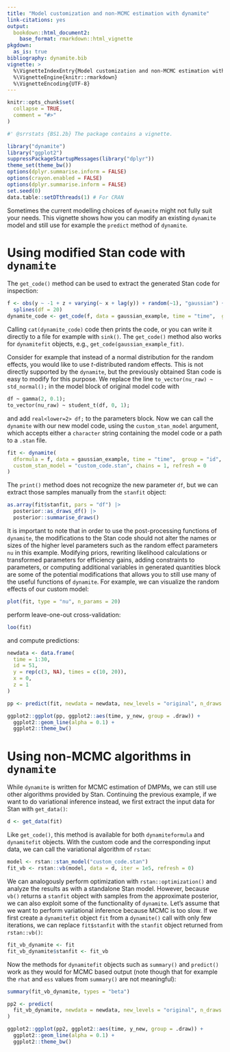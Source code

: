 ```yaml
---
title: "Model customization and non-MCMC estimation with dynamite"
link-citations: yes
output:
  bookdown::html_document2:
    base_format: rmarkdown::html_vignette
pkgdown:
  as_is: true
bibliography: dynamite.bib
vignette: >
  %\VignetteIndexEntry{Model customization and non-MCMC estimation with dynamite} 
  %\VignetteEngine{knitr::rmarkdown} 
  %\VignetteEncoding{UTF-8}
---
```


```r
knitr::opts_chunk$set(
  collapse = TRUE,
  comment = "#>"
)
```

```r
#' @srrstats {BS1.2b} The package contains a vignette.
```

```r
library("dynamite")
library("ggplot2")
suppressPackageStartupMessages(library("dplyr"))
theme_set(theme_bw())
options(dplyr.summarise.inform = FALSE)
options(crayon.enabled = FALSE)
options(dplyr.summarise.inform = FALSE)
set.seed(0)
data.table::setDTthreads(1) # For CRAN
```

Sometimes the current modelling choices of `dynamite` might not fully suit your needs. This vignette shows how you can modify an existing `dynamite` model and still use for example the `predict` method of `dynamite`.

# Using modified Stan code with `dynamite`

The `get_code()` method can be used to extract the generated Stan code for inspection:

```r
f <- obs(y ~ -1 + z + varying(~ x + lag(y)) + random(~1), "gaussian") + 
  splines(df = 20)
dynamite_code <- get_code(f, data = gaussian_example, time = "time",  group = "id")
```

Calling `cat(dynamite_code)` code then prints the code, or you can write it directly to a file for example with `sink()`. The `get_code()` method also works for `dynamitefit` objects, e.g., `get_code(gaussian_example_fit)`.

Consider for example that instead of a normal distribution for the random effects, you would like to use $t$-distributed random effects. This is not directly supported by the `dynamite`, but the previously obtained Stan code is easy to modify for this purpose. We replace the line `to_vector(nu_raw) ~ std_normal();` in the model block of original model code with
```stan
df ~ gamma(2, 0.1);
to_vector(nu_raw) ~ student_t(df, 0, 1);
```
and add `real<lower=2> df;` to the parameters block. Now we can call the `dynamite` with our new model code, using the `custom_stan_model` argument, which accepts either a `character` string containing the model code or a path to a `.stan` file.

```r
fit <- dynamite(
  dformula = f, data = gaussian_example, time = "time",  group = "id", 
  custom_stan_model = "custom_code.stan", chains = 1, refresh = 0
)
```

The `print()` method does not recognize the new parameter `df`, but we can extract those samples manually from the `stanfit` object:
```r
as.array(fit$stanfit, pars = "df") |> 
  posterior::as_draws_df() |> 
  posterior::summarise_draws()
```

It is important to note that in order to use the post-processing functions of `dynamite`, the modifications to the Stan code should not alter the names or sizes of the higher level parameters such as the random effect parameters `nu` in this example. Modifying priors, rewriting likelihood calculations or transformed parameters for efficiency gains, adding constraints to parameters, or computing additional variables in generated quantities block are some of the potential modifications that allows you to still use many of the useful functions of `dynamite`. For example, we can visualize the random effects of our custom model:
```r
plot(fit, type = "nu", n_params = 20)
```

perform leave-one-out cross-validation:
```r
loo(fit)
```

and compute predictions:
```r
newdata <- data.frame(
  time = 1:30, 
  id = 51, 
  y = rep(c(3, NA), times = c(10, 20)), 
  x = 0, 
  z = 1
)

pp <- predict(fit, newdata = newdata, new_levels = "original", n_draws = 50)

ggplot2::ggplot(pp, ggplot2::aes(time, y_new, group = .draw)) +
  ggplot2::geom_line(alpha = 0.1) +
  ggplot2::theme_bw()
```

# Using non-MCMC algorithms in `dynamite`

While `dynamite` is written for MCMC estimation of DMPMs, we can still use other algorithms provided by Stan. Continuing the previous example, if we want to do variational inference instead, we first extract the input data for Stan with `get_data()`:

```r
d <- get_data(fit)
```

Like `get_code()`, this method is available for both `dynamiteformula` and `dynamitefit` objects. With the custom code and the corresponding input data, we can call the variational algorithm of `rstan`:

```r
model <- rstan::stan_model("custom_code.stan")
fit_vb <- rstan::vb(model, data = d, iter = 1e5, refresh = 0)
```

We can analogously perform optimization with `rstan::optimization()` and analyze the results as with a standalone Stan model. However, because `vb()` returns a `stanfit` object with samples from the approximate posterior, we can also exploit some of the functionality of `dynamite`. Let's assume that we want to perform variational inference because MCMC is too slow. If we first create a `dynamitefit` object `fit` from a `dynamite()` call with only few iterations, we can replace `fit$stanfit` with the `stanfit` object returned from `rstan::vb()`:

```r
fit_vb_dynamite <- fit
fit_vb_dynamite$stanfit <- fit_vb
```

Now the methods for `dynamitefit` objects such as `summary()` and `predict()` work as they would for MCMC based output (note though that for example the `rhat` and `ess` values from `summary()` are not meaningful):

```r
summary(fit_vb_dynamite, types = "beta")

pp2 <- predict(
  fit_vb_dynamite, newdata = newdata, new_levels = "original", n_draws = 50
)

ggplot2::ggplot(pp2, ggplot2::aes(time, y_new, group = .draw)) +
  ggplot2::geom_line(alpha = 0.1) +
  ggplot2::theme_bw()
```
